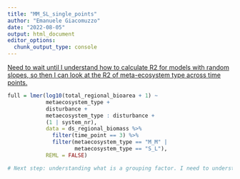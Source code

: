 ```yaml
---
title: "MM_SL_single_points"
author: "Emanuele Giacomuzzo"
date: "2022-08-05"
output: html_document
editor_options: 
  chunk_output_type: console
---
```


[Need to wait until I understand how to calculate R2 for models with random slopes, so then I can look at the R2 of meta-ecosystem type across time points.]{.underline}

```r
full = lmer(log10(total_regional_bioarea + 1) ~
            metaecosystem_type +
            disturbance +
            metaecosystem_type : disturbance +
            (1 | system_nr),
            data = ds_regional_biomass %>%
              filter(time_point == 3) %>%
              filter(metaecosystem_type == "M_M" |
                     metaecosystem_type == "S_L"),
            REML = FALSE)

# Next step: understanding what is a grouping factor. I need to understand what a grouping factor because I cannot run the full model, as it gives me the following problem: "Error: number of levels of each grouping factor must be < number of observations (problems: system_nr)."
```
